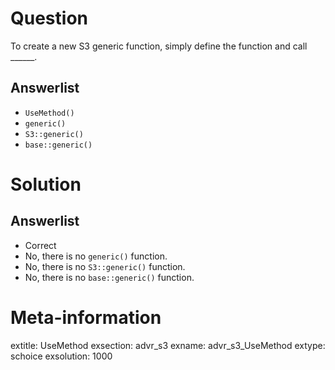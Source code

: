 Question
========

To create a new S3 generic function, simply define the function and call ______.

Answerlist
----------
* `UseMethod()`
* `generic()`
* `S3::generic()`
* `base::generic()`

Solution
========

Answerlist
----------
* Correct
* No, there is no `generic()` function.
* No, there is no `S3::generic()` function.
* No, there is no `base::generic()` function.

Meta-information
================
extitle: UseMethod
exsection: advr_s3
exname: advr_s3_UseMethod
extype: schoice
exsolution: 1000
